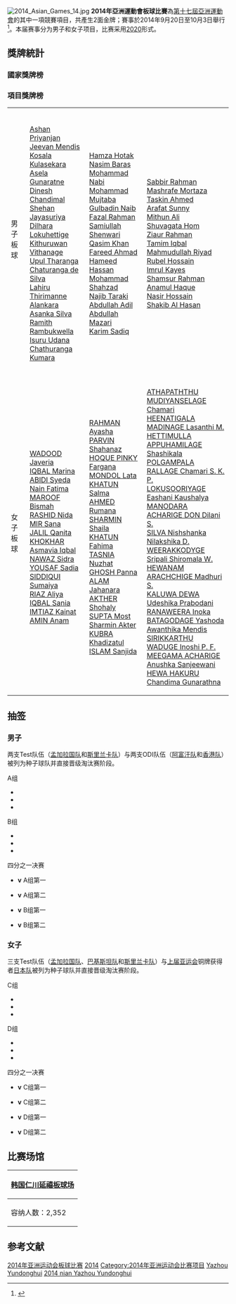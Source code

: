 {{noteTA|G1=Sports}}
{{Infobox cricket tournament
| name = 2014年亚洲运动会板球比赛
| image = 
| imagesize =
| caption = 
| fromdate = 2014年9月20日
| todate = 10月3日
| administrator = [[亚洲板球理事会|亚洲板球理事会]]、[[亚洲奥林匹克理事会|亚洲奥林匹克理事会]]
| cricket format = [[2020_(板球)|2020]]
| tournament format = 
| host = {{flagicon|KOR}} [[韩国|韩国]]
| champions = 
| count = 
| participants = 10（男子）<br />10（女子）
| matches = 28
| attendance = 
| player of the series = 
| most runs = 
| most wickets = 
| website =[http://asiancricket.org/index.php/tournaments/asian-games-2014-main 亚洲板球理事会网站]{{en icon}}
| previous_year = 2010
| previous_tournament = 2010年亚洲运动会板球比赛
| next_year = 2018
| next_tournament = 2018年亚洲运动会板球比赛
}}
[[File:2014_Asian_Games_14.jpg|thumb]]
'''2014年亞洲運動會板球比賽'''為[[2014年亞洲運動會|第十七屆亞洲運動會]]的其中一項競賽項目，共產生2面金牌；賽事於2014年9月20日至10月3日舉行<ref>{{cite web|url=http://asiancricket.org/index.php/tournaments/asian-games-2014-main|title=Asian Games Cricket Schedule|date=18 September 2014|accessdate=18 September 2014|archive-date=2014-09-03|archive-url=https://web.archive.org/web/20140903122432/http://asiancricket.org/index.php/tournaments/asian-games-2014-main|dead-url=no}}</ref>。本届赛事分为男子和女子项目，比赛采用[[2020_(板球)|2020]]形式。

== 獎牌統計 ==
===國家獎牌榜===
{{Medals table
 | caption        = 
 | host           = 
 | flag_template  = flagIOC2
 | event          = 2014年亚洲运动会
 | team           = 代表团
 | gold_SRI = 1 | silver_SRI = 0 | bronze_SRI = 1
 | gold_PAK = 1 | silver_PAK = 0 | bronze_PAK = 0
 | gold_BAN = 0 | silver_BAN = 1 | bronze_BAN = 1
 | gold_AFG = 0 | silver_AFG = 1 | bronze_AFG = 0
}}

===項目獎牌榜===
{| {{MedalistTable|type=項目|columns=1|style=font-size:small;}}
|-
|男子板球<br />{{DetailsLink|2014年亚洲运动会男子板球比赛}}
|{{flagIOC2|SRI|2014年亞洲運動會}}<br />[[Ashan_Priyanjan|Ashan Priyanjan]]<br />[[Jeevan_Mendis|Jeevan Mendis]]<br />[[Kosala_Kulasekara|Kosala Kulasekara]]<br />[[Asela_Gunaratne|Asela Gunaratne]]<br />[[Dinesh_Chandimal|Dinesh Chandimal]]<br />[[Shehan_Jayasuriya|Shehan Jayasuriya]]<br />[[Dilhara_Lokuhettige|Dilhara Lokuhettige]]<br />[[Kithuruwan_Vithanage|Kithuruwan Vithanage]]<br />[[Upul_Tharanga|Upul Tharanga]]<br />[[Chaturanga_de_Silva|Chaturanga de Silva]]<br />[[Lahiru_Thirimanne|Lahiru Thirimanne]]<br />[[Alankara_Asanka_Silva|Alankara Asanka Silva]]<br />[[Ramith_Rambukwella|Ramith Rambukwella]]<br />[[Isuru_Udana|Isuru Udana]]<br />[[Chathuranga_Kumara|Chathuranga Kumara]]
|{{flagIOC2|AFG|2014年亞洲運動會}}<br />[[Hamza_Hotak|Hamza Hotak]]<br />[[Nasim_Baras|Nasim Baras]]<br />[[Mohammad_Nabi|Mohammad Nabi]]<br />[[Mohammad_Mujtaba|Mohammad Mujtaba]]<br />[[Gulbadin_Naib|Gulbadin Naib]]<br />[[Fazal_Rahman|Fazal Rahman]]<br />[[Samiullah_Shenwari|Samiullah Shenwari]]<br />[[Qasim_Khan_(cricketer)|Qasim Khan]]<br />[[Fareed_Ahmad_(cricketer)|Fareed Ahmad]]<br />[[Hameed_Hassan|Hameed Hassan]]<br />[[Mohammad_Shahzad|Mohammad Shahzad]]<br />[[Najib_Taraki|Najib Taraki]]<br />[[Abdullah_Adil|Abdullah Adil]]<br />[[Abdullah_Mazari|Abdullah Mazari]]<br />[[Karim_Sadiq|Karim Sadiq]]
|{{flagIOC2|BAN|2014年亞洲運動會}}<br />[[Sabbir_Rahman|Sabbir Rahman]]<br />[[Mashrafe_Mortaza|Mashrafe Mortaza]]<br />[[Taskin_Ahmed|Taskin Ahmed]]<br />[[Arafat_Sunny|Arafat Sunny]]<br />[[Mithun_Ali|Mithun Ali]]<br />[[Shuvagata_Hom|Shuvagata Hom]]<br />[[Ziaur_Rahman_(cricketer)|Ziaur Rahman]]<br />[[Tamim_Iqbal|Tamim Iqbal]]<br />[[Mahmudullah_Riyad|Mahmudullah Riyad]]<br />[[Rubel_Hossain|Rubel Hossain]]<br />[[Imrul_Kayes|Imrul Kayes]]<br />[[Shamsur_Rahman_(cricketer)|Shamsur Rahman]]<br />[[Anamul_Haque|Anamul Haque]]<br />[[Nasir_Hossain|Nasir Hossain]]<br />[[Shakib_Al_Hasan|Shakib Al Hasan]]
|-
|女子板球<br />{{DetailsLink|2014年亚洲运动会女子板球比赛}}
|valign="top"|{{flagIOC2team|PAK|2014年亞洲運動會}}<br>[[WADOOD_Javeria|WADOOD Javeria]]<br>[[IQBAL_Marina|IQBAL Marina]]<br>[[ABIDI_Syeda_Nain_Fatima|ABIDI Syeda Nain Fatima]]<br>[[MAROOF_Bismah|MAROOF Bismah]]<br>[[RASHID_Nida|RASHID Nida]]<br>[[MIR_Sana|MIR Sana]]<br>[[JALIL_Qanita|JALIL Qanita]]<br>[[KHOKHAR_Asmavia_Iqbal|KHOKHAR Asmavia Iqbal]]<br>[[NAWAZ_Sidra|NAWAZ Sidra]]<br>[[YOUSAF_Sadia|YOUSAF Sadia]]<br>[[SIDDIQUI_Sumaiya|SIDDIQUI Sumaiya]]<br>[[RIAZ_Aliya|RIAZ Aliya]]<br>[[IQBAL_Sania|IQBAL Sania]]<br>[[IMTIAZ_Kainat|IMTIAZ Kainat]]<br>[[AMIN_Anam|AMIN Anam]]
|valign="top"|{{flagIOC2team|BAN|2014年亞洲運動會}}<br>[[RAHMAN_Ayasha|RAHMAN Ayasha]]<br>[[PARVIN_Shahanaz|PARVIN Shahanaz]]<br>[[HOQUE_PINKY_Fargana|HOQUE PINKY Fargana]]<br>[[MONDOL_Lata|MONDOL Lata]]<br>[[KHATUN_Salma|KHATUN Salma]]<br>[[AHMED_Rumana|AHMED Rumana]]<br>[[SHARMIN_Shaila|SHARMIN Shaila]]<br>[[KHATUN_Fahima|KHATUN Fahima]]<br>[[TASNIA_Nuzhat|TASNIA Nuzhat]]<br>[[GHOSH_Panna|GHOSH Panna]]<br>[[ALAM_Jahanara|ALAM Jahanara]]<br>[[AKTHER_Shohaly|AKTHER Shohaly]]<br>[[SUPTA_Most_Sharmin_Akter|SUPTA Most Sharmin Akter]]<br>[[KUBRA_Khadizatul|KUBRA Khadizatul]]<br>[[ISLAM_Sanjida|ISLAM Sanjida]]
|valign="top"|{{flagIOC2team|SRI|2014年亞洲運動會}}<br>[[ATHAPATHTHU_MUDIYANSELAGE_Chamari|ATHAPATHTHU MUDIYANSELAGE Chamari]]<br>[[HEENATIGALA_MADINAGE_Lasanthi_M.|HEENATIGALA MADINAGE Lasanthi M.]]<br>[[HETTIMULLA_APPUHAMILAGE_Shashikala|HETTIMULLA APPUHAMILAGE Shashikala]]<br>[[POLGAMPALA_RALLAGE_Chamari_S._K._P.|POLGAMPALA RALLAGE Chamari S. K. P.]]<br>[[LOKUSOORIYAGE_Eashani_Kaushalya|LOKUSOORIYAGE Eashani Kaushalya]]<br>[[MANODARA_ACHARIGE_DON_Dilani_S.|MANODARA ACHARIGE DON Dilani S.]]<br>[[SILVA_Nishshanka_Nilakshika_D.|SILVA Nishshanka Nilakshika D.]]<br>[[WEERAKKODYGE_Sripali_Shiromala_W.|WEERAKKODYGE Sripali Shiromala W.]]<br>[[HEWANAM_ARACHCHIGE_Madhuri_S.|HEWANAM ARACHCHIGE Madhuri S.]]<br>[[KALUWA_DEWA_Udeshika_Prabodani|KALUWA DEWA Udeshika Prabodani]]<br>[[RANAWEERA_Inoka|RANAWEERA Inoka]]<br>[[BATAGODAGE_Yashoda_Awanthika_Mendis|BATAGODAGE Yashoda Awanthika Mendis]]<br>[[SIRIKKARTHU_WADUGE_Inoshi_P._F.|SIRIKKARTHU WADUGE Inoshi P. F.]]<br>[[MEEGAMA_ACHARIGE_Anushka_Sanjeewani|MEEGAMA ACHARIGE Anushka Sanjeewani]]<br>[[HEWA_HAKURU_Chandima_Gunarathna|HEWA HAKURU Chandima Gunarathna]]
|}

==抽签==

===男子===
两支Test队伍（[[孟加拉国国家板球队|孟加拉国队]]和[[斯里兰卡国家板球队|斯里兰卡队]]）与两支ODI队伍（[[阿富汗国家板球队|阿富汗队]]和[[香港板球队|香港队]]）被列为种子球队并直接晋级淘汰赛阶段。

{{col-begin}}
{{col-2}}
;A组
*{{crm|CHN}}
*{{crm|MAS}}
*{{crm|KOR}}
{{col-2}}
;B组
*{{crm|KUW}}
*{{crm|MDV}}
*{{crm|NEP}}
{{col-end}}

;四分之一决赛
*{{crm|HK}} '''v''' A组第一
*{{crm|SRI}} '''v''' A组第二
*{{crm|AFG}} '''v''' B组第一
*{{crm|BAN}} '''v''' B组第二

===女子===
三支Test队伍（[[孟加拉国国家女子板球队|孟加拉国队]]、[[巴基斯坦国家女子板球队|巴基斯坦队]]和[[斯里兰卡国家女子板球队|斯里兰卡队]]）与[[2010年亚洲运动会板球比赛|上届亚运会]]铜牌获得者[[日本国家女子板球队|日本队]]被列为种子球队并直接晋级淘汰赛阶段。

{{col-begin}}
{{col-2}}
;C组
*{{crw|CHN}}
*{{crw|HK}}
*{{crw|KOR}}
{{col-2}}
;D组
*{{crw|MAS}}
*{{crw|NEP}}
*{{crw|THA}}
{{col-end}}

;四分之一决赛
*{{crw|JPN}} '''v''' C组第一
*{{crw|SRI}} '''v''' C组第二
*{{crw|PAK}} '''v''' D组第一
*{{crw|BAN}} '''v''' D组第二

==比赛场馆==
{| class="wikitable" style="text-align:center; margin:0 auto; clear:both"
|-
![[韩国|韩国]][[仁川|仁川]][[延禧板球场|延禧板球场]]
|-
|容纳人数：2,352
|}

==参考文献==
{{reflist}}

{{2014年亚洲运动会项目}}
{{亚洲运动会板球比赛}}

[[Category:2014年亚洲运动会板球比赛|]]
[[Category:亚洲运动会板球比赛|2014]]
[[Category:2014年亚洲运动会比赛项目|Category:2014年亚洲运动会比赛项目]]
[[Category:2014年板球|Yazhou Yundonghui]]
[[Category:韩国板球|2014 nian Yazhou Yundonghui]]